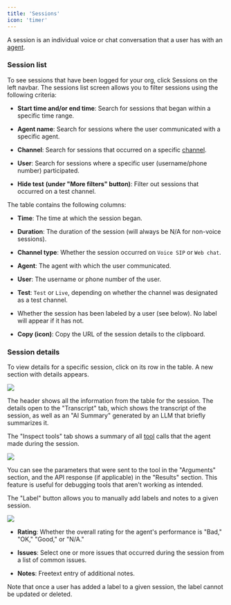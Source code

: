 ```yaml
---
title: 'Sessions'
icon: 'timer'
---
```


A session is an individual voice or chat conversation that a user has with an [agent](/workspaces/Agents).

### Session list

To see sessions that have been logged for your org, click Sessions on the left navbar. The sessions list screen allows you to filter sessions using the following criteria:

* **Start time and/or end time**: Search for sessions that began within a specific time range.

* **Agent name**: Search for sessions where the user communicated with a specific agent.

* **Channel**: Search for sessions that occurred on a specific [channel](/Resources/Channels).

* **User**: Search for sessions where a specific user (username/phone number) participated.

* **Hide test** **(under "More filters" button)**: Filter out sessions that occurred on a test channel.

The table contains the following columns:

* **Time**: The time at which the session began.

* **Duration**: The duration of the session (will always be N/A for non-voice sessions).

* **Channel type**: Whether the session occurred on `Voice SIP` or `Web chat`.

* **Agent**: The agent with which the user communicated.

* **User**: The username or phone number of the user.

* **Test**: `Test` or `Live`, depending on whether the channel was designated as a test channel.

* Whether the session has been labeled by a user (see below). No label will appear if it has not.

* **Copy (icon)**: Copy the URL of the session details to the clipboard.

### Session details

To view details for a specific session, click on its row in the table. A new section with details appears.

![](/mintlify/images/session_details_03_12.jpg)

The header shows all the information from the table for the session. The details open to the "Transcript" tab, which shows the transcript of the session, as well as an "AI Summary" generated by an LLM that briefly summarizes it.

The "Inspect tools" tab shows a summary of all [tool](/Resources/Tools) calls that the agent made during the session.

![](/mintlify/images/inspect_tools_03_12.jpg)

You can see the parameters that were sent to the tool in the "Arguments" section, and the API response (if applicable) in the "Results" section. This feature is useful for debugging tools that aren't working as intended.

The "Label" button allows you to manually add labels and notes to a given session.

![](/mintlify/images/label_session_03_12.jpg)

* **Rating**: Whether the overall rating for the agent's performance is "Bad," "OK," "Good," or "N/A."

* **Issues**: Select one or more issues that occurred during the session from a list of common issues.

* **Notes**: Freetext entry of additional notes.

Note that once a user has added a label to a given session, the label cannot be updated or deleted.